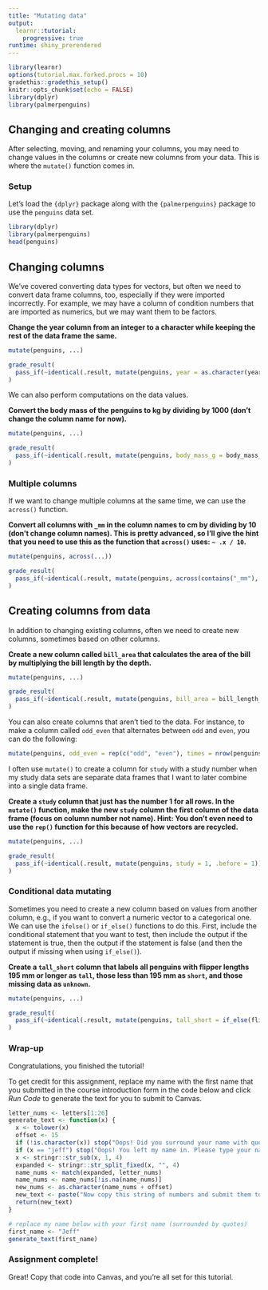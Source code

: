 ```yaml
---
title: "Mutating data"
output: 
  learnr::tutorial:
    progressive: true
runtime: shiny_prerendered
---
```


```r
library(learnr)
options(tutorial.max.forked.procs = 10)
gradethis::gradethis_setup()
knitr::opts_chunk$set(echo = FALSE)
library(dplyr)
library(palmerpenguins)
```


## Changing and creating columns

After selecting, moving, and renaming your columns, you may need to change values in the columns or create new columns from your data. This is where the `mutate()` function comes in.

### Setup

Let's load the `{dplyr}` package along with the `{palmerpenguins}` package to use the `penguins` data set.

```r
library(dplyr)
library(palmerpenguins)
head(penguins)
```


## Changing columns  {data-allow-skip=TRUE}

We've covered converting data types for vectors, but often we need to convert data frame columns, too, especially if they were imported incorrectly. For example, we may have a column of condition numbers that are imported as numerics, but we may want them to be factors.

**Change the year column from an integer to a character while keeping the rest of the data frame the same.**
```r
mutate(penguins, ...)
```
 
```r
grade_result(
  pass_if(~identical(.result, mutate(penguins, year = as.character(year))))
)
```

We can also perform computations on the data values.

**Convert the body mass of the penguins to kg by dividing by 1000 (don't change the column name for now).**
```r
mutate(penguins, ...)
```
 
```r
grade_result(
  pass_if(~identical(.result, mutate(penguins, body_mass_g = body_mass_g / 1000)))
)
```

### Multiple columns

If we want to change multiple columns at the same time, we can use the `across()` function. 

**Convert all columns with `_mm` in the column names to cm by dividing by 10 (don't change column names). This is pretty advanced, so I'll give the hint that you need to use this as the function that `across()` uses: `~ .x / 10`.**
```r
mutate(penguins, across(...))
```
 
```r
grade_result(
  pass_if(~identical(.result, mutate(penguins, across(contains("_mm"), ~ .x / 10))))
)
```

## Creating columns from data

In addition to changing existing columns, often we need to create new columns, sometimes based on other columns.

**Create a new column called `bill_area` that calculates the area of the bill by multiplying the bill length by the depth.**
```r
mutate(penguins, ...)
```
 
```r
grade_result(
  pass_if(~identical(.result, mutate(penguins, bill_area = bill_length_mm * bill_depth_mm)))
)
```

You can also create columns that aren't tied to the data. For instance, to make a column called `odd_even` that alternates between `odd` and `even`, you can do the following:

```r
mutate(penguins, odd_even = rep(c("odd", "even"), times = nrow(penguins) / 2))
```

I often use `mutate()` to create a column for `study` with a study number when my study data sets are separate data frames that I want to later combine into a single data frame.

**Create a `study` column that just has the number 1 for all rows. In the `mutate()` function, make the new `study` column the first column of the data frame (focus on column number not name). Hint: You don't even need to use the `rep()` function for this because of how vectors are recycled.**
```r
mutate(penguins, ...)
```
 
```r
grade_result(
  pass_if(~identical(.result, mutate(penguins, study = 1, .before = 1)))
)
```


### Conditional data mutating

Sometimes you need to create a new column based on values from another column, e.g., if you want to convert a numeric vector to a categorical one. We can use the `ifelse()` or `if_else()` functions to do this. First, include the conditional statement that you want to test, then include the output if the statement is true, then the output if the statement is false (and then the output if missing when using `if_else()`).

**Create a `tall_short` column that labels all penguins with flipper lengths 195 mm or longer as `tall`, those less than 195 mm as `short`, and those missing data as `unknown`.**
```r
mutate(penguins, ...)
```
 
```r
grade_result(
  pass_if(~identical(.result, mutate(penguins, tall_short = if_else(flipper_length_mm >= 195, "tall", "short", "unknown"))))
)
```


### Wrap-up

Congratulations, you finished the tutorial!

To get credit for this assignment, replace my name with the first name that you submitted in the course introduction form in the code below and click *Run Code* to generate the text for you to submit to Canvas. 

```r
letter_nums <- letters[1:26]
generate_text <- function(x) {
  x <- tolower(x)
  offset <- 15
  if (!is.character(x)) stop("Oops! Did you surround your name with quotation marks?")
  if (x == "jeff") stop("Oops! You left my name in. Please type your name.")
  x <- stringr::str_sub(x, 1, 4)
  expanded <- stringr::str_split_fixed(x, "", 4)
  name_nums <- match(expanded, letter_nums)
  name_nums <- name_nums[!is.na(name_nums)]
  new_nums <- as.character(name_nums + offset)
  new_text <- paste("Now copy this string of numbers and submit them to Canvas:", stringr::str_c(new_nums, collapse = ""))
  return(new_text)
}
```

```r
# replace my name below with your first name (surrounded by quotes)
first_name <- "Jeff"
generate_text(first_name)
```

### Assignment complete!

Great! Copy that code into Canvas, and you're all set for this tutorial.
